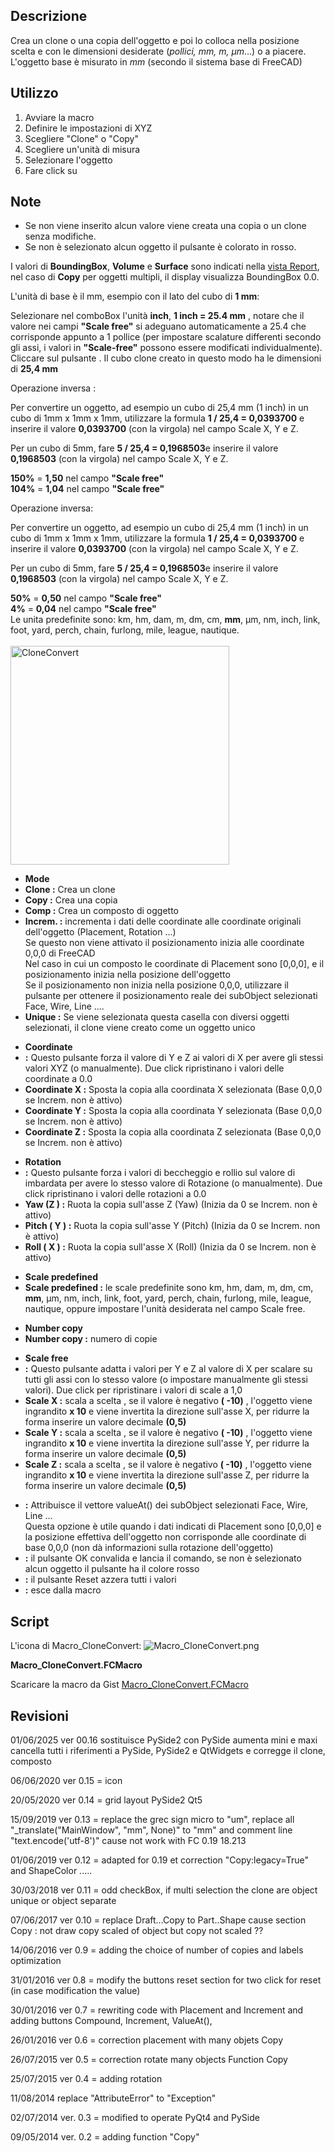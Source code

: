 <languages/>
{{Macro/it
|Name=Macro CloneConvert
|Icon=Macro_CloneConvert.png
|Description=Crea un Clone/Copia/Composto dell'oggetto/degli oggetti e poi converte in una posizione e dimensione scelta (''pollici, mm, m, µm''...) o libera. L'oggetto base è riconosciuto in ''mm'' (base FreeCAD).
|Author=mario52
|Version=0.16
|Date=2025-01-06
|FCVersion= ≥0.18
|Download=[https://www.freecadweb.org/wiki/images/0/0a/Macro_CloneConvert.png ToolBar Icon]
}}

== Descrizione ==
Crea un clone o una copia dell'oggetto e poi lo colloca nella posizione scelta e con le dimensioni desiderate (''pollici, mm, m, µm''...) o a piacere. L'oggetto base è misurato in ''mm'' (secondo il sistema base di FreeCAD)

{{Codeextralink|https://gist.githubusercontent.com/mario52a/9f2f2f6144e1307a048f1840ef99300c/raw/fb76b3c728c1c7cd085e87f5d6d223d9f79bb574/Macro_CloneConvert.FCMacro}}

== Utilizzo ==
# Avviare la macro
# Definire le impostazioni di XYZ
# Scegliere "Clone" o "Copy"
# Scegliere un'unità di misura
# Selezionare l'oggetto
# Fare click su {{KEY|Ok}}

==Note==
* Se non viene inserito alcun valore viene creata una copia o un clone senza modifiche.
* Se non è selezionato alcun oggetto il pulsante {{KEY|Ok}} è colorato in rosso.

I valori di  '''BoundingBox''', '''Volume''' e '''Surface''' sono indicati nella [[Report_view/it|vista Report]], nel caso di '''Copy''' per oggetti multipli, il display visualizza BoundingBox 0.0.

L'unità di base è il mm, esempio con il lato del cubo di '''1 mm''':

Selezionare nel comboBox l'unità '''inch''', '''1 inch = 25.4 mm''' , notare che il valore nei campi '''"Scale free"''' si adeguano automaticamente a 25.4 che corrisponde appunto a 1 pollice (per impostare scalature differenti secondo gli assi, i valori ​​in '''"Scale-free"''' possono essere modificati individualmente). Cliccare sul pulsante {{KEY|OK}}. Il cubo clone creato in questo modo ha le dimensioni di '''25,4 mm'''

Operazione inversa :

Per convertire un oggetto, ad esempio un cubo di 25,4 mm (1 inch) in un cubo di 1mm x 1mm x 1mm, utilizzare la formula '''1 / 25,4 = 0,0393700''' e inserire il valore '''0,0393700''' (con la virgola) nel campo Scale X, Y e Z.

Per un cubo di 5mm, fare '''5 / 25,4 = 0,1968503'''e inserire il valore '''0,1968503''' (con la virgola) nel campo Scale X, Y e Z. 

'''150%''' = '''1,50''' nel campo '''"Scale free"''' <br />
'''104%''' = '''1,04''' nel campo '''"Scale free"''' 

Operazione inversa:

Per convertire un oggetto, ad esempio un cubo di 25,4 mm (1 inch) in un cubo di 1mm x 1mm x 1mm, utilizzare la formula '''1 / 25,4 = 0,0393700''' e inserire il valore '''0,0393700''' (con la virgola) nel campo Scale X, Y e Z.

Per un cubo di 5mm, fare '''5 / 25,4 = 0,1968503'''e inserire il valore '''0,1968503''' (con la virgola) nel campo Scale X, Y e Z.

'''50%''' = '''0,50''' nel campo '''"Scale free"'''<br />
''' 4%''' = '''0,04''' nel campo '''"Scale free"''' 
<br />

Le unita predefinite sono:
km, hm, dam, m, dm, cm, '''mm''', µm, nm, inch, link, foot, yard, perch, chain, furlong, mile, league, nautique.
<br /><br />

[[File:Macro CloneConvert_01.png|350px|left|CloneConvert]]
* '''Mode'''
* '''Clone :''' Crea un clone 
* '''Copy  :''' Crea una copia
* '''Comp    :''' Crea un composto di oggetto
* '''Increm. :''' incrementa i dati delle coordinate alle coordinate originali dell'oggetto (Placement, Rotation ...)<br />Se questo non viene attivato il posizionamento inizia alle coordinate 0,0,0 di FreeCAD<br />Nel caso in cui un composto le coordinate di Placement sono [0,0,0], e il posizionamento inizia nella posizione dell'oggetto<br />Se il posizionamento non inizia nella posizione 0,0,0, utilizzare il pulsante {{KEY|ValueAt()}} per ottenere il posizionamento reale dei  subObject selezionati Face, Wire, Line ....
* '''Unique  :''' Se viene selezionata questa casella con diversi oggetti selezionati, il clone viene creato come un oggetto unico

* '''Coordinate'''
* '''{{KEY|...}} :''' Questo pulsante forza il valore di Y e Z ai valori di X per avere gli stessi valori ​​XYZ (o manualmente). Due click ripristinano i valori delle coordinate a 0.0 
* '''Coordinate X :''' Sposta la copia alla coordinata X selezionata (Base 0,0,0 se Increm. non è attivo)
* '''Coordinate Y :''' Sposta la copia alla coordinata Y selezionata (Base 0,0,0 se Increm. non è attivo)
* '''Coordinate Z :''' Sposta la copia alla coordinata Z selezionata (Base 0,0,0 se Increm. non è attivo)

* '''Rotation'''
* '''{{KEY|...}} :''' Questo pulsante forza i valori di beccheggio e rollio sul valore di imbardata per avere lo stesso valore di Rotazione (o manualmente). Due click ripristinano i valori delle rotazioni a 0.0
* '''Yaw (Z )    :''' Ruota la copia sull'asse Z (Yaw) (Inizia da 0 se Increm. non è attivo)
* '''Pitch ( Y ) :''' Ruota la copia sull'asse Y (Pitch) (Inizia da 0 se Increm. non è attivo)
* '''Roll ( X )  :''' Ruota la copia sull'asse X (Roll) (Inizia da 0 se Increm. non è attivo)

* '''Scale predefined'''
* '''Scale predefined :''' le scale predefinite sono km, hm, dam, m, dm, cm, '''mm''', µm, nm, inch, link, foot, yard, perch, chain, furlong, mile, league, nautique, oppure impostare l'unità desiderata nel campo Scale free.

* '''Number copy '''
* '''Number copy :''' numero di copie

* '''Scale free'''
* '''{{KEY|...}} :''' Questo pulsante adatta i valori per Y e Z al valore di X per scalare su tutti gli assi con lo stesso valore (o impostare manualmente gli stessi valori). Due click per ripristinare i valori di scale a 1,0
* '''Scale X :''' scala a scelta , se il valore è negativo '''( -10)''' , l'oggetto viene ingrandito '''x 10''' e viene invertita la direzione sull'asse X, per ridurre la forma inserire un valore decimale '''(0,5)'''
* '''Scale Y :''' scala a scelta , se il valore è negativo '''( -10)''' , l'oggetto viene ingrandito '''x 10''' e viene invertita la direzione sull'asse Y, per ridurre la forma inserire un valore decimale '''(0,5)'''
* '''Scale Z :''' scala a scelta , se il valore è negativo '''( -10)''' , l'oggetto viene ingrandito '''x 10''' e viene invertita la direzione sull'asse Z, per ridurre la forma inserire un valore decimale '''(0,5)'''

* '''{{KEY|ValueAt()}} :''' Attribuisce il vettore valueAt() dei subObject selezionati Face, Wire, Line ...<br />Questa opzione è utile quando i dati indicati di Placement sono [0,0,0] e la posizione effettiva dell'oggetto non corrisponde alle coordinate di base 0,0,0 (non dà informazioni sulla rotazione dell'oggetto)
* '''{{KEY|OK}} :''' il pulsante OK convalida e lancia il comando, se non è selezionato alcun oggetto il pulsante {{KEY|Ok}} ha il colore rosso
* '''{{KEY|Reset}} :''' il pulsante Reset azzera tutti i valori
* '''{{KEY|Quit}} :''' esce dalla macro
{{clear}}

==Script== 
L'icona di Macro_CloneConvert:  [[Image:Macro_CloneConvert.png]] 

'''Macro_CloneConvert.FCMacro'''

Scaricare la macro da Gist [https://gist.github.com/mario52a/9f2f2f6144e1307a048f1840ef99300c Macro_CloneConvert.FCMacro]

<span id="Revision"></span>
==Revisioni==

01/06/2025 ver 00.16 sostituisce PySide2 con PySide aumenta mini e maxi cancella tutti i riferimenti a PySide, PySide2 e QtWidgets e corregge il clone, composto

06/06/2020 ver 0.15 = icon

20/05/2020 ver 0.14 = grid layout PySide2 Qt5

15/09/2019 ver 0.13 = replace the grec sign micro to "um", replace all "_translate("MainWindow", "mm", None)" to "mm" and comment line "text.encode('utf-8')" cause not work with FC 0.19 18.213

01/06/2019 ver 0.12 = adapted for 0.19 et correction "Copy:legacy=True" and ShapeColor .....

30/03/2018 ver 0.11 = odd checkBox, if multi selection the clone are object unique or object separate

07/06/2017 ver 0.10 = replace Draft...Copy to Part..Shape cause section Copy : not draw copy scaled of object but copy not scaled ?? 

14/06/2016 ver 0.9  = adding the choice of number of copies and labels optimization

31/01/2016 ver 0.8 = modify the buttons reset section for two click for reset (in case modification the value) 

30/01/2016 ver 0.7 = rewriting code with Placement and Increment and adding buttons Compound, Increment, ValueAt(), 

26/01/2016 ver 0.6 = correction placement with many objets Copy

26/07/2015 ver 0.5 = correction rotate many objects Function Copy

25/07/2015 ver 0.4 = adding rotation

11/08/2014 replace "AttributeError" to "Exception"

02/07/2014 ver. 0.3 = modified to operate PyQt4 and PySide

09/05/2014 ver. 0.2 = adding function "Copy"